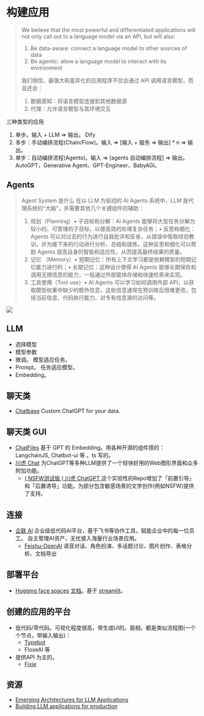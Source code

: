 # 构建应用
> We believe that the most powerful and differentiated applications will not only call out to a language model via an API, but will also:
> 1. Be data-aware: connect a language model to other sources of data
> 2. Be agentic: allow a language model to interact with its environment  
> 
> 我们相信，最强大和差异化的应用程序不仅会通过 API 调用语言模型，而且还会：
> 1. 数据感知：将语言模型连接到其他数据源
> 2. 代理：允许语言模型与其环境交互

三种类型的应用
1. 单步。输入 + LLM => 输出。 Dify
2. 多步：手动编排流程(Chain/Flow)。输入 => [输入 + 服务 => 输出] * n => 输出。
3. 单步：自动编排流程(Agents)。输入 => [agents 自动编排流程] => 输出。AutoGPT，Generative Agent、GPT-Engineer、BabyAGI。

## Agents
> Agent System 是什么
> 在以 LLM 为驱动的 AI Agents 系统中，LLM 是代理系统的“大脑”，并需要其他几个关键组件的辅助：
> 1. 规划（Planning）• 子目标和分解：AI Agents 能够将大型任务分解为较小的、可管理的子目标，以便高效的处理复杂任务；• 反思和细化：Agents 可以对过去的行为进行自我批评和反省，从错误中吸取经验教训，并为接下来的行动进行分析、总结和提炼，这种反思和细化可以帮助 Agents 提高自身的智能和适应性，从而提高最终结果的质量。
> 2. 记忆 （Memory）• 短期记忆：所有上下文学习都是依赖模型的短期记忆能力进行的；• 长期记忆：这种设计使得 AI Agents 能够长期保存和调用无限信息的能力，一般通过外部载体存储和快速检索来实现。
> 3. 工具使用（Tool use）• AI Agents 可以学习如何调用外部 API，以获取模型权重中缺少的额外信息，这些信息通常在预训练后很难更改，包括当前信息、代码执行能力、对专有信息源的访问等。

![](./images/agent.jpeg)

## LLM
* 选择模型
* 模型参数
* 微调。 模型适应任务。
* Prompt。 任务适应模型。
* Embedding。

## 聊天类
* [Chatbase](https://www.chatbase.co/) Custom ChatGPT for your data.

## 聊天类 GUI
* [ChatFiles](https://github.com/guangzhengli/ChatFiles) 基于 GPT 的 Embedding。用各种开源的组件搭的：  LangchainJS, Chatbot-ui 等 。ts 写的。
* [川虎 Chat](https://github.com/GaiZhenbiao/ChuanhuChatGPT) 为ChatGPT等多种LLM提供了一个轻快好用的Web图形界面和众多附加功能。
  * [( NSFW测试版 ) 川虎 ChatGPT ](https://github.com/bigemon/ChuanhuChatGPT) 这个实验性的Repo增加了「前置引导」和「后置诱导」功能。为部分包含敏感场景的文学创作(例如NSFW)提供了支持。

## 连接
* [企联 AI](https://www.connectai-e.com/) 企业级低代码AI平台，基于飞书等协作工具，赋能企业中的每一位员工。
自主管理AI资产，无忧接入海量行业场景应用。
    * [Feishu-OpenAI](https://github.com/ConnectAI-E/Feishu-OpenAI) 语音对话、角色扮演、多话题讨论、图片创作、表格分析、文档导出

## 部署平台
* [Hugging face spaces](https://huggingface.co/spaces) [文档](https://huggingface.co/docs/hub/spaces)。基于 [streamlit](https://streamlit.io/cloud)。

## 创建的应用的平台
* 低代码/零代码。可视化程度很高，带生成UI的。面相。都是类似流程图(一个个节点，带输入输出)：
  * [Typebot](https://typebot.io/)
  * FloseAI 等
* 提供API 为主的。
  * [Fixie](https://www.fixie.ai/)
  


## 资源
* [Emerging Architectures for LLM Applications](https://a16z.com/2023/06/20/emerging-architectures-for-llm-applications/)
* [Building LLM applications for production](https://huyenchip.com/2023/04/11/llm-engineering.html)